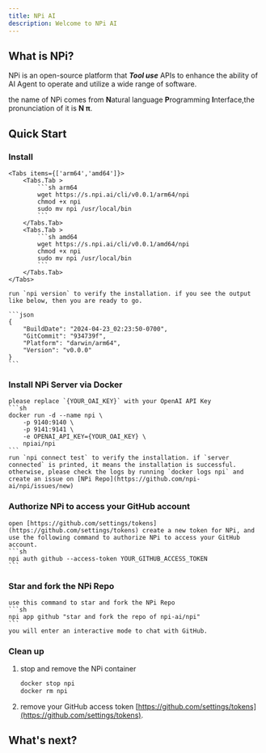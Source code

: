 ```yaml
---
title: NPi AI
description: Welcome to NPi AI
---
```



## What is NPi?

NPi is an open-source platform that **_Tool use_** APIs to enhance the ability of AI Agent to operate and utilize a wide range of software.

the name of NPi comes from **N**atural language **P**rogramming **I**nterface,the pronunciation of it is **N π**.

## Quick Start

<Steps>

### Install

    <Tabs items={['arm64','amd64']}>
        <Tabs.Tab >
            ```sh arm64
            wget https://s.npi.ai/cli/v0.0.1/arm64/npi
            chmod +x npi
            sudo mv npi /usr/local/bin
            ```
        </Tabs.Tab>
        <Tabs.Tab >
            ```sh amd64
            wget https://s.npi.ai/cli/v0.0.1/amd64/npi
            chmod +x npi
            sudo mv npi /usr/local/bin
            ```
        </Tabs.Tab>
    </Tabs>

    run `npi version` to verify the installation. if you see the output like below, then you are ready to go.

    ```json
    {
        "BuildDate": "2024-04-23_02:23:50-0700",
        "GitCommit": "934739f",
        "Platform": "darwin/arm64",
        "Version": "v0.0.0"
    }
    ```

### Install NPi Server via Docker
    please replace `{YOUR_OAI_KEY}` with your OpenAI API Key
    ```sh
    docker run -d --name npi \
        -p 9140:9140 \
        -p 9141:9141 \
        -e OPENAI_API_KEY={YOUR_OAI_KEY} \
        npiai/npi
    ```
    run `npi connect test` to verify the installation. if `server connected` is printed, it means the installation is successful.
    otherwise, please check the logs by running `docker logs npi` and create an issue on [NPi Repo](https://github.com/npi-ai/npi/issues/new)

### Authorize NPi to access your GitHub account
    open [https://github.com/settings/tokens](https://github.com/settings/tokens) create a new token for NPi, and use the following command to authorize NPi to access your GitHub account.
    ```sh
    npi auth github --access-token YOUR_GITHUB_ACCESS_TOKEN
    ```

### Star and fork the NPi Repo
    use this command to star and fork the NPi Repo
    ```sh
    npi app github "star and fork the repo of npi-ai/npi"
    ```
    you will enter an interactive mode to chat with GitHub.

### Clean up
1. stop and remove the NPi container
    ```sh
    docker stop npi
    docker rm npi
    ```
2. remove your GitHub access token [https://github.com/settings/tokens](https://github.com/settings/tokens).


</Steps>

## What's next?

<Cards num={2}>
  <Cards.Card arrow title='User Guide' href='/user-guides/start' />
  <Cards.Card
    arrow
    title='Contributor Guides'
    href='/contributor-guides/start'
  />
</Cards>
